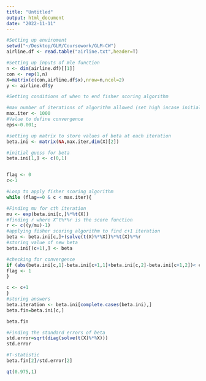 ```yaml
---
title: "Untitled"
output: html_document
date: "2022-11-11"
---
```

```r
#Setting up enviroment
setwd("~/Desktop/GLM/Coursework/GLM-CW")
airline.df <- read.table("airline.txt",header=T)

#Setting up inputs of mle function
n <- dim(airline.df)[[1]]
con <- rep(1,n)
X=matrix(c(con,airline.df$x),nrow=n,ncol=2)
y <- airline.df$y
```

```r
#Setting conditions of when to end fisher scoring algorithm

#max number of iterations of algorithm allowed (set high incase initial guess far off)
max.iter <- 1000
#Value to define convergence
eps<-0.001;

#setting up matrix to store values of beta at each iteration
beta.ini <- matrix(NA,max.iter,dim(X)[2])

#initial guess for beta
beta.ini[1,] <- c(0,1) 


flag <- 0
c<-1

#Loop to apply fisher scoring algorithm
while (flag==0 & c < max.iter){

#Finding mu for cth iteration  
mu <- exp(beta.ini[c,]%*%t(X))
#finding r where X^t%*%r is the score function
r <- c((y/mu)-1)
#applying fisher scoring algorithm to find c+1 iteration
beta <- beta.ini[c,]+(solve(t(X)%*%X))%*%t(X)%*%r
#storing value of new beta
beta.ini[(c+1),] <- beta

#checking for convergence
if (abs(beta.ini[c,1]-beta.ini[c+1,1]+beta.ini[c,2]-beta.ini[c+1,2])< eps){
flag <- 1
}

c <- c+1
}
#storing answers
beta.iteration <- beta.ini[complete.cases(beta.ini),]
beta.fin=beta.ini[c,]

beta.fin
```

```r
#Finding the standard errors of beta
std.error=sqrt(diag(solve(t(X)%*%X)))
std.error

#T-statistic
beta.fin[2]/std.error[2]

qt(0.975,1)
```

